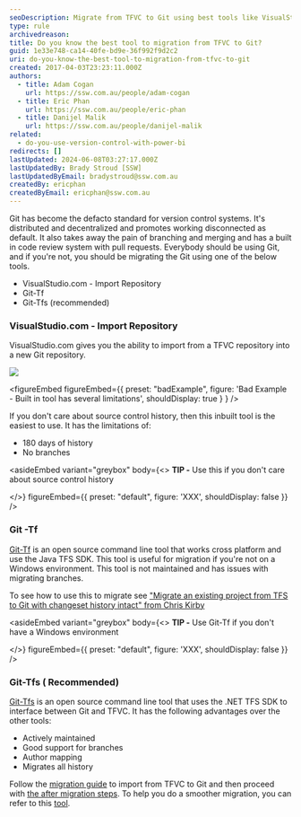 ```yaml
---
seoDescription: Migrate from TFVC to Git using best tools like VisualStudio.com, Git-Tf, or recommended Git-Tfs.
type: rule
archivedreason:
title: Do you know the best tool to migration from TFVC to Git?
guid: 1e33e748-ca14-40fe-bd9e-36f992f9d2c2
uri: do-you-know-the-best-tool-to-migration-from-tfvc-to-git
created: 2017-04-03T23:23:11.000Z
authors:
  - title: Adam Cogan
    url: https://ssw.com.au/people/adam-cogan
  - title: Eric Phan
    url: https://ssw.com.au/people/eric-phan
  - title: Danijel Malik
    url: https://ssw.com.au/people/danijel-malik
related:
  - do-you-use-version-control-with-power-bi
redirects: []
lastUpdated: 2024-06-08T03:27:17.000Z
lastUpdatedBy: Brady Stroud [SSW]
lastUpdatedByEmail: bradystroud@ssw.com.au
createdBy: ericphan
createdByEmail: ericphan@ssw.com.au
---
```


Git has become the defacto standard for version control systems. It's distributed and decentralized and promotes working disconnected as default. It also takes away the pain of branching and merging and has a built in code review system with pull requests. Everybody should be using Git, and if you're not, you should be migrating the Git using one of the below tools.

- VisualStudio.com - Import Repository
- Git-Tf
- Git-Tfs (recommended)
### VisualStudio.com - Import Repository

VisualStudio.com gives you the ability to import from a TFVC repository into a new Git repository.

![](/uploads/rules/do-you-know-the-best-tool-to-migration-from-tfvc-to-git/03_29_08.png)

<figureEmbed figureEmbed={{
  preset: "badExample",
  figure: 'Bad Example - Built in tool has several limitations',
  shouldDisplay: true
} } />


If you don't care about source control history, then this inbuilt tool is the easiest to use. It has the limitations of:

- 180 days of history
- No branches

<asideEmbed
  variant="greybox"
  body={<>
    **TIP -** Use this if you don't care about source control history

  </>}
  figureEmbed={{
    preset: "default",
    figure: 'XXX',
    shouldDisplay: false
  }}
/>

### Git -Tf

[Git-Tf](https://www.microsoft.com/en-us/download/details.aspx?id=30474) is an open source command line tool that works cross platform and use the Java TFS SDK. This tool is useful for migration if you're not on a Windows environment. This tool is not maintained and has issues with migrating branches.

To see how to use this to migrate see ["Migrate an existing project from TFS to Git with changeset history intact" from Chris Kirby](https://chriskirby.net/blog/migrate-an-existing-project-from-tfs-to-github-with-changeset-history-intact)

<asideEmbed
  variant="greybox"
  body={<>
    **TIP -** Use Git-Tf if you don't have a Windows environment

  </>}
  figureEmbed={{
    preset: "default",
    figure: 'XXX',
    shouldDisplay: false
  }}
/>

### Git-Tfs ( Recommended)

[Git-Tfs](https://github.com/git-tfs/git-tfs) is an open source command line tool that uses the .NET TFS SDK to interface between Git and TFVC. It has the following advantages over the other tools:

- Actively maintained
- Good support for branches
- Author mapping
- Migrates all history

Follow the [migration guide](https://github.com/git-tfs/git-tfs/blob/master/doc/usecases/migrate_tfs_to_git.md) to import from TFVC to Git and then proceed with [the after migration steps](/do-you-know-what-to-do-after-migrating-from-tfvc-to-git).
To help you do a smoother migration, you can refer to this [tool](/tfs-master-do-you-have-a-report-to-see-who-has-not-checked-in).
